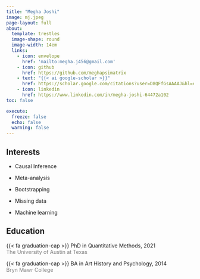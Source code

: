 ```yaml
---
title: "Megha Joshi"
image: mj.jpeg
page-layout: full
about: 
  template: trestles
  image-shape: round
  image-width: 14em
  links:
    - icon: envelope
      href: 'mailto:megha.j456@gmail.com'
    - icon: github
      href: https://github.com/meghapsimatrix
    - text: "{{< ai google-scholar >}}"
      href: https://scholar.google.com/citations?user=D8QFfGsAAAAJ&hl=en
    - icon: linkedin
      href: https://www.linkedin.com/in/megha-joshi-64472a102
toc: false

execute: 
  freeze: false
  echo: false
  warning: false
---
```


::: grid
::: g-col-6
## Interests

-   Causal Inference

-   Meta-analysis

-   Bootstrapping

-   Missing data

-   Machine learning
:::

::: g-col-6
## Education

{{< fa graduation-cap >}} PhD in Quantitative Methods, 2021 <br> [The University of Austin at Texas]{style="color:grey;"}

{{< fa graduation-cap >}} BA in Art History and Psychology, 2014 <br> [Bryn Mawr College]{style="color:grey;"}
:::
:::
